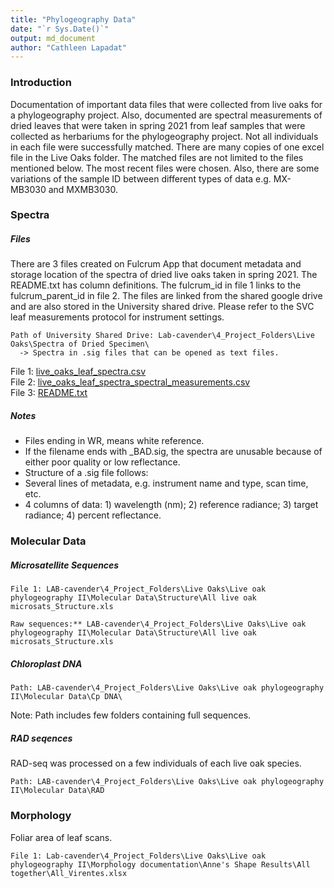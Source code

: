 ---
title: "Phylogeography Data"
date: "`r Sys.Date()`"
output: md_document
author: "Cathleen Lapadat"
---
### Introduction
Documentation of important data files that were collected from live oaks for a phylogeography project. Also, documented are spectral measurements of dried leaves that were taken in spring 2021 from leaf samples that were collected as herbariums for the phylogeography project. Not all individuals in each file were successfully matched. There are many copies of one excel file in the Live Oaks\ folder. The matched files are not limited to the files mentioned below. The most recent files were chosen. Also, there are some variations of the sample ID between different types of data e.g. MX-MB3030 and MXMB3030.

### Spectra
##### Files

There are 3 files created on Fulcrum App that document metadata and storage location of the spectra of dried live oaks taken in spring 2021. The README.txt has column definitions. The fulcrum_id in file 1 links to the fulcrum_parent_id in file 2. The files are linked from the shared google drive and are also stored in the University shared drive.  Please refer to the SVC leaf measurements protocol for instrument settings.

```
Path of University Shared Drive: Lab-cavender\4_Project_Folders\Live Oaks\Spectra of Dried Specimen\
  -> Spectra in .sig files that can be opened as text files.
```
File 1: [live_oaks_leaf_spectra.csv](https://drive.google.com/file/d/1d6OAtn-64dOzv6w7fhMUof_7VvqFjh-J/view?usp=sharing)  
File 2: [live_oaks_leaf_spectra_spectral_measurements.csv](https://drive.google.com/file/d/1XIT7dEnRDVNNQvHG5SgdcUTJHV3Syohb/view?usp=sharing)  
File 3: [README.txt](https://drive.google.com/file/d/1rZLfSgHOGfEWay7lIOdNPRKEz9CqndHa/view?usp=sharing)  

##### Notes
*  Files ending in WR, means white reference.
*  If the filename ends with _BAD.sig, the spectra are unusable because of either poor quality or low reflectance.
*  Structure of a .sig file follows:
  +  Several lines of metadata, e.g. instrument name and type, scan time, etc.
  +  4 columns of data: 1) wavelength (nm); 2) reference radiance; 3) target radiance; 4) percent reflectance.
  
### Molecular Data
##### Microsatellite Sequences
```
File 1: LAB-cavender\4_Project_Folders\Live Oaks\Live oak phylogeography II\Molecular Data\Structure\All live oak microsats_Structure.xls 

Raw sequences:** LAB-cavender\4_Project_Folders\Live Oaks\Live oak phylogeography II\Molecular Data\Structure\All live oak microsats_Structure.xls  
```
##### Chloroplast DNA
```
Path: LAB-cavender\4_Project_Folders\Live Oaks\Live oak phylogeography II\Molecular Data\Cp DNA\  
```
Note: Path includes few folders containing full sequences.  

##### RAD seqences
RAD-seq was processed on a few individuals of each live oak species.
```
Path: LAB-cavender\4_Project_Folders\Live Oaks\Live oak phylogeography II\Molecular Data\RAD
```

### Morphology
Foliar area of leaf scans.
```
File 1: Lab-cavender\4_Project_Folders\Live Oaks\Live oak phylogeography II\Morphology documentation\Anne's Shape Results\All together\All_Virentes.xlsx  
```